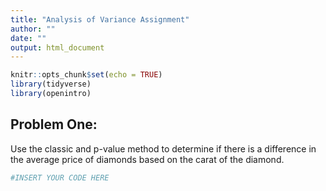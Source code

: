 ```yaml
---
title: "Analysis of Variance Assignment"
author: ""
date: ""
output: html_document
---
```


```r
knitr::opts_chunk$set(echo = TRUE)
library(tidyverse)
library(openintro)
```

## Problem One: 
Use the classic and p-value method to determine if there is a difference in the average price of diamonds based on the carat of the diamond. 

```r
#INSERT YOUR CODE HERE
```
